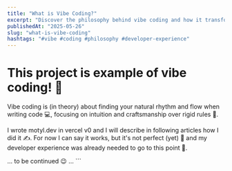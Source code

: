 ```yaml
---
title: "What is Vibe Coding?"
excerpt: "Discover the philosophy behind vibe coding and how it transforms the way we approach software development."
publishedAt: "2025-05-26"
slug: "what-is-vibe-coding"
hashtags: "#vibe #coding #philosophy #developer-experience"
---
```


# This project is example of vibe coding! :rocket:

Vibe coding is (in theory) about finding your natural rhythm and flow when writing code :computer:, focusing on intuition and craftsmanship over rigid rules :art:.

I wrote motyl.dev in vercel v0 and I will describe in following articles how I did it :writing_hand:. For now I can say it works, but it's not perfect (yet) :construction: and my developer experience was already needed to go to this point :muscle:.

... to be continued :wink: ...
\`\`\`
